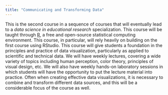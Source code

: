 ```yaml
---
title: "Communicating and Transforming Data"
---
```


This is the second course in a sequence of courses that will eventually lead to a *data science in educational research* specialization. This course will be taught through [R](https://cran.r-project.org), a free and open-source statistical computing environment. This course, in particular, will rely heavily on building on the first course using RStudio. This course will give students a foundation in the principles and practice of data visualization, particularly as applied to scientific and technical data. We will have weekly lectures, covering a wide variety of topics including human perception, color theory, principles of visual design, etc. We will also have weekly hands-on laboratory sessions in which students will have the opportunity to put the lecture material into practice. Often when creating effective data visualizations, it is necessary to combine and transform different data sources, and this will be a considerable focus of the course as well.